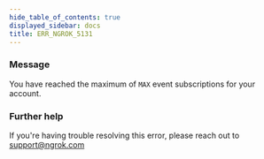 ```yaml
---
hide_table_of_contents: true
displayed_sidebar: docs
title: ERR_NGROK_5131
---
```


### Message

You have reached the maximum of `MAX` event subscriptions for your account.

### Further help

If you're having trouble resolving this error, please reach out to [support@ngrok.com](mailto:support@ngrok.com?subject=Help%20with%20ERR_NGROK_5131)
